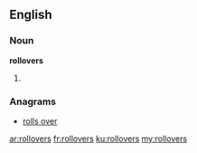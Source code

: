 ==English==

===Noun===
'''rollovers'''

# {{plural of|rollover}}

===Anagrams===
* [[rolls over#English|rolls over]]

[[ar:rollovers]]
[[fr:rollovers]]
[[ku:rollovers]]
[[my:rollovers]]